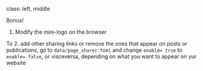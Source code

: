 class: left,  middle

Bonus!

1. Modify the mini-logo on the browser

To 2. add other sharing links or remove the ones that appear on posts or publications, go to `data/page_sharer.toml` and change `enable= true` to `enable= false`, or visceversa, depending on what you want to appear on yur website


<br/><br/><br/>
